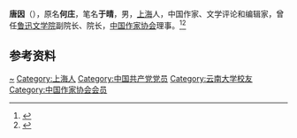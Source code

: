 {{Otheruses|other=名为于晴的其他人物|于晴}}

'''唐因'''（{{bd|1925年||1997年}}），原名'''何庄'''，笔名'''于晴'''，男，[[上海|上海]]人，中国作家、文学评论和编辑家，曾任[[鲁迅文学院|鲁迅文学院]]副院长、院长，[[中国作家协会|中国作家协会]]理事。<ref>{{Cite book|title=中国近现代人物别名词典|author=徐为民编|publisher=沈阳出版社|year=1993|isbn=|location=沈阳|pages=}}</ref><ref>{{Cite book|title=中国当代文学辞典|author=王庆生主编; 刘炳泽, 张皓, 陈其光副主编|publisher=武汉出版社|year=1996|isbn=|location=武汉|pages=}}</ref>

== 参考资料 ==
{{reflist}}

{{中国人物小作品}}
{{中国作家协会第四届理事会}}

{{Authority control}}
{{DEFAULTSORT:Tang}}
[[Category:何姓|~]]
[[Category:上海人|Category:上海人]]
[[Category:中国共产党党员|Category:中国共产党党员]]
[[Category:云南大学校友|Category:云南大学校友]]
[[Category:中国作家协会会员|Category:中国作家协会会员]]